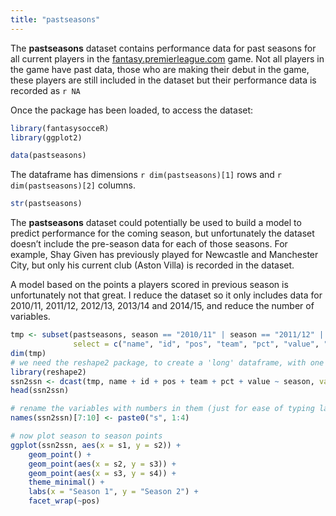```yaml
---
title: "pastseasons"
---
```


The **pastseasons** dataset contains performance data for past seasons for all current players in the [fantasy.premierleague.com](http://fantasy.premierleague.com) game.  Not all players in the game have past data, those who are making their debut in the game, these players are still included in the dataset but their performance data is recorded as `r NA`

Once the package has been loaded, to access the dataset:
```r
library(fantasysocceR)
library(ggplot2)
```

```r
data(pastseasons)
```

The dataframe has dimensions `r dim(pastseasons)[1]` rows and `r dim(pastseasons)[2]` columns.
```r
str(pastseasons)
```

The **pastseasons** dataset could potentially be used to build a model to predict performance for the coming season, but unfortunately the dataset doesn't include the pre-season data for each of those seasons.  For example, Shay Given has previously played for Newcastle and Manchester City, but only his current club (Aston Villa) is recorded in the dataset.

A model based on the points a players scored in previous season is unfortunately not that great.  I reduce the dataset so it only includes data for 2010/11, 2011/12, 2012/13, 2013/14 and 2014/15, and reduce the number of variables.

```r
tmp <- subset(pastseasons, season == "2010/11" | season == "2011/12" | season == "2012/13" | season == "2013/14" | season == "2014/15",
              select = c("name", "id", "pos", "team", "pct", "value", "season", "fin_val", "ssn_pts"))
dim(tmp)
# we need the reshape2 package, to create a 'long' dataframe, with one player per row
library(reshape2)
ssn2ssn <- dcast(tmp, name + id + pos + team + pct + value ~ season, value.var = "ssn_pts")
head(ssn2ssn)

# rename the variables with numbers in them (just for ease of typing later)
names(ssn2ssn)[7:10] <- paste0("s", 1:4)

# now plot season to season points
ggplot(ssn2ssn, aes(x = s1, y = s2)) +
    geom_point() +
    geom_point(aes(x = s2, y = s3)) +
    geom_point(aes(x = s3, y = s4)) +
    theme_minimal() +
    labs(x = "Season 1", y = "Season 2") +
    facet_wrap(~pos)
```
